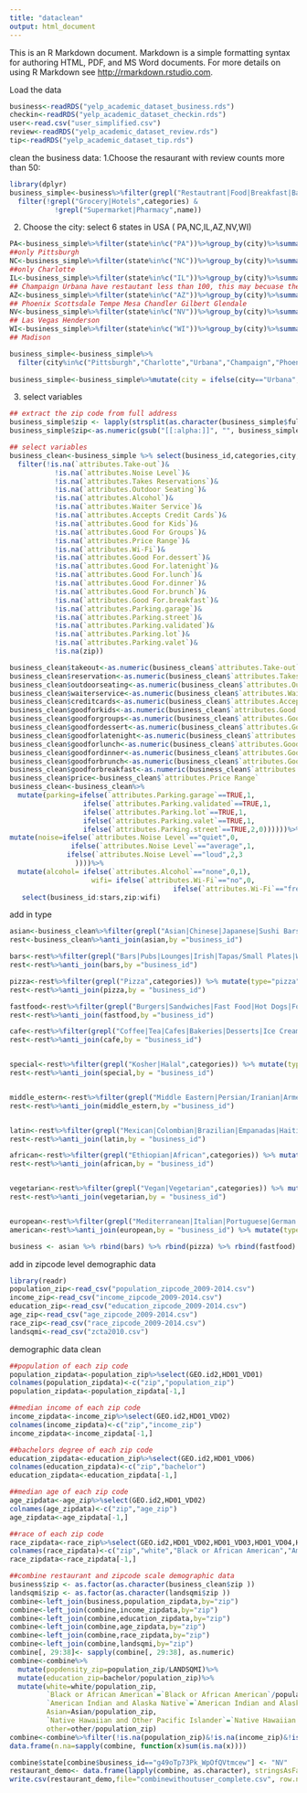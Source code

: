 ```yaml
---
title: "dataclean"
output: html_document
---
```


This is an R Markdown document. Markdown is a simple formatting syntax for authoring HTML, PDF, and MS Word documents. For more details on using R Markdown see <http://rmarkdown.rstudio.com>.

Load the data

```r
business<-readRDS("yelp_academic_dataset_business.rds")
checkin<-readRDS("yelp_academic_dataset_checkin.rds")
user<-read.csv("user_simplified.csv")
review<-readRDS("yelp_academic_dataset_review.rds")
tip<-readRDS("yelp_academic_dataset_tip.rds")
```

clean the business data:
1.Choose the resaurant with review counts more than 50:
```r
library(dplyr)
business_simple<-business%>%filter(grepl("Restautrant|Food|Breakfast|Bars|food|Burgers|Brunch|Sandwiches|Pubs|Chinese|Italian|American|Pizza|Coffee|Tea|Fast Food|Asian|Fusion|Lounges|Cafes|Irish|Gluten|Salad|Diners|Seafood|Bakeries|Desserts|Japanese|Ice Cream & Frozen Yogurt|Tapas/Small Plates|Mediterranean|Wine Bars|Vegetarian|Portuguese|German|Delis|Chicken Wings|Hot Dogs|Polish|Greek|Sushi Bars|Indian|Mexican|Bagels|Donuts|Tapas Bars|Cocktail Bars|Ethnic Food|Middle Eastern|Steakhouses|Cafeteria|Candy Stores|Korean|Chocolatiers & Shops|Cheese Shops|Vietnamese|Thai|Tea Rooms|Latin American|Creperies|French|Taiwanese|Buffets|Cajun/Creole|Soul Food|Juice Bars & Smoothies|Fondue|Ethiopian|Persian/Iranian|Popcorn Shops|Spanish|Cheesesteaks|Fish & Chips|British|Kosher|Armenian|Cupcakes|Vegan|Hawaiian|Cuban|Gastropubs|Russian|Pretzels|Fruits & Veggies|Gelato|Halal|Dim Sum|Filipino|Pasta Shops|Mongolian|Colombian|Cantonese|Street Vendors|Belgian|Cambodian|Hungarian|Szechuan|Bubble Tea|Laotian|African|Beer Bar|Himalayan/Nepalese|Moroccan|Falafel|Indonesian|Turkish|Afghan|Food Stands|Modern European|Irish Pub|Brazilian|Food Court|Malaysian|Coffeeshops|Hot Pot|Burmese|Macarons|Ramen|Empanadas|Bistros|Teppanyaki|Brasseries|Singaporean|Champagne Bars|Scandinavian|Canadian|Poutineries|Haitian|Arabian|Austrian|Czech|Slovakian|Bangladeshi|Egyptian|Dominican|Scottish|Patisserie/Cake Shop|Pub Food|Puerto Rican|Australian|Ukrainian|Sri Lankan|Beer Garden|International|Beer Gardens|Serbo Croatian|Kebab|Alsatian|Oriental|Shanghainese|Venezuelan|Bavarian|Iberian|Curry Sausage|Rhinelandian|Beer Hall|Eastern European|Wok|Trinidadian|Swiss Food|Pita",categories))%>%
  filter(!grepl("Grocery|Hotels",categories) &
           !grepl("Supermarket|Pharmacy",name))
```

2. Choose the city: select 6 states in USA ( PA,NC,IL,AZ,NV,WI) 
```r
PA<-business_simple%>%filter(state%in%c("PA"))%>%group_by(city)%>%summarize(n=n())%>%filter(n>100)
##only Pittsburgh
NC<-business_simple%>%filter(state%in%c("NC"))%>%group_by(city)%>%summarize(n=n())%>%filter(n>100)
##only Charlotte
IL<-business_simple%>%filter(state%in%c("IL"))%>%group_by(city)%>%summarize(n=n())
## Champaign Urbana have restautant less than 100, this may becuase the city is small
AZ<-business_simple%>%filter(state%in%c("AZ"))%>%group_by(city)%>%summarize(n=n())%>%filter(n>100)
## Phoenix Scottsdale Tempe Mesa Chandler Gilbert Glendale
NV<-business_simple%>%filter(state%in%c("NV"))%>%group_by(city)%>%summarize(n=n())%>%filter(n>100)
## Las Vegas Henderson
WI<-business_simple%>%filter(state%in%c("WI"))%>%group_by(city)%>%summarize(n=n())%>%filter(n>100)
## Madison

business_simple<-business_simple%>%
  filter(city%in%c("Pittsburgh","Charlotte","Urbana","Champaign","Phoenix", "Scottsdale","Tempe","Mesa", "Chandler","Gilbert","Glendale", "Las Vegas","Henderson", "Madison"))
  
business_simple<-business_simple%>%mutate(city = ifelse(city=="Urbana", "Urbana_Champaign", city))%>%mutate(city = ifelse(city=="Champaign", "Urbana_Champaign", city)) 
```

3. select variables
```r
## extract the zip code from full address
business_simple$zip <- lapply(strsplit(as.character(business_simple$full_address), "\\,"), "[", 2)
business_simple$zip<-as.numeric(gsub("[[:alpha:]]", "", business_simple$zip))

## select variables
business_clean<-business_simple %>% select(business_id,categories,city,review_count,name,neighborhoods,state,stars,`attributes.Take-out`,`attributes.Noise Level`,`attributes.Takes Reservations`,`attributes.Outdoor Seating`,`attributes.Alcohol`,`attributes.Waiter Service`,`attributes.Accepts Credit Cards`,`attributes.Good for Kids`,`attributes.Good For Groups`,`attributes.Price Range`,`attributes.Wi-Fi`,`attributes.Good For.dessert`,`attributes.Good For.latenight`,`attributes.Good For.lunch`,`attributes.Good For.dinner`,`attributes.Good For.brunch`,`attributes.Good For.breakfast`,`attributes.Parking.garage`,`attributes.Parking.street`,`attributes.Parking.validated`,`attributes.Parking.lot`,`attributes.Parking.valet`,zip)%>%
  filter(!is.na(`attributes.Take-out`)&
           !is.na(`attributes.Noise Level`)&
           !is.na(`attributes.Takes Reservations`)&
           !is.na(`attributes.Outdoor Seating`)&
           !is.na(`attributes.Alcohol`)&
           !is.na(`attributes.Waiter Service`)&
           !is.na(`attributes.Accepts Credit Cards`)&
           !is.na(`attributes.Good for Kids`)&
           !is.na(`attributes.Good For Groups`)&
           !is.na(`attributes.Price Range`)&
           !is.na(`attributes.Wi-Fi`)&
           !is.na(`attributes.Good For.dessert`)&
           !is.na(`attributes.Good For.latenight`)&
           !is.na(`attributes.Good For.lunch`)&
           !is.na(`attributes.Good For.dinner`)&
           !is.na(`attributes.Good For.brunch`)&
           !is.na(`attributes.Good For.breakfast`)&
           !is.na(`attributes.Parking.garage`)&
           !is.na(`attributes.Parking.street`)&
           !is.na(`attributes.Parking.validated`)&
           !is.na(`attributes.Parking.lot`)&
           !is.na(`attributes.Parking.valet`)&
           !is.na(zip))

business_clean$takeout<-as.numeric(business_clean$`attributes.Take-out`)
business_clean$reservation<-as.numeric(business_clean$`attributes.Takes Reservations`)
business_clean$outdoorseating<-as.numeric(business_clean$`attributes.Outdoor Seating`)
business_clean$waiterservice<-as.numeric(business_clean$`attributes.Waiter Service`)
business_clean$creditcards<-as.numeric(business_clean$`attributes.Accepts Credit Cards`)
business_clean$goodforkids<-as.numeric(business_clean$`attributes.Good for Kids`)
business_clean$goodforgroups<-as.numeric(business_clean$`attributes.Good For Groups`)
business_clean$goodfordessert<-as.numeric(business_clean$`attributes.Good For.dessert`)
business_clean$goodforlatenight<-as.numeric(business_clean$`attributes.Good For.latenight`)
business_clean$goodforlunch<-as.numeric(business_clean$`attributes.Good For.lunch`)
business_clean$goodfordinner<-as.numeric(business_clean$`attributes.Good For.dinner`)
business_clean$goodforbrunch<-as.numeric(business_clean$`attributes.Good For.brunch`)
business_clean$goodforbreakfast<-as.numeric(business_clean$`attributes.Good For.breakfast`)
business_clean$price<-business_clean$`attributes.Price Range`
business_clean<-business_clean%>%
  mutate(parking=ifelse(`attributes.Parking.garage`==TRUE,1,
                  ifelse(`attributes.Parking.validated`==TRUE,1,
                  ifelse(`attributes.Parking.lot`==TRUE,1,
                  ifelse(`attributes.Parking.valet`==TRUE,1,
                  ifelse(`attributes.Parking.street`==TRUE,2,0))))))%>%
mutate(noise=ifelse(`attributes.Noise Level`=="quiet",0,
               ifelse(`attributes.Noise Level`=="average",1,
              ifelse(`attributes.Noise Level`=="loud",2,3
                ))))%>%
  mutate(alcohol= ifelse(`attributes.Alcohol`=="none",0,1),
                    wifi= ifelse(`attributes.Wi-Fi`=="no",0,
                                        ifelse(`attributes.Wi-Fi`=="free",1,2)))%>%
   select(business_id:stars,zip:wifi)


```

add in type
```r
asian<-business_clean%>%filter(grepl("Asian|Chinese|Japanese|Sushi Bars|Indian|Korean|Vietnamese|Thai|Taiwanese|Mongolian|Cantonese|Cambodian|Szechuan|Laotian|Himalayan/Nepalese|Indonesian|Ramen|Teppanyaki|Burmese|Malaysian|Hot Pot|Sri Lankan|International|Oriental|Shanghainese|Curry Sausage|Wok|Fusion|Dim Sum|Filipino|Singaporean|Bangladeshi",categories)) %>% mutate(type="asian")
rest<-business_clean%>%anti_join(asian,by ="business_id")

bars<-rest%>%filter(grepl("Bars|Pubs|Lounges|Irish|Tapas/Small Plates|Wine Bars|Tapas Bars|Cocktail Bars|Gastropubs|Beer Bar|Champagne Bars|Irish Pub|Pub Food|Beer Garden|Beer Gardens|Beer Hall|Nightlife",categories)) %>% mutate(type="bars")
rest<-rest%>%anti_join(bars,by ="business_id")

pizza<-rest%>%filter(grepl("Pizza",categories)) %>% mutate(type="pizza")
rest<-rest%>%anti_join(pizza,by = "business_id")

fastfood<-rest%>%filter(grepl("Burgers|Sandwiches|Fast Food|Hot Dogs|Food Stands|Pita|Street Vendors",categories)) %>% mutate(type="fastfood")
rest<-rest%>%anti_join(fastfood,by ="business_id")

cafe<-rest%>%filter(grepl("Coffee|Tea|Cafes|Bakeries|Desserts|Ice Cream & Frozen Yogurt|Bagels|Donuts|Candy Stores|Chocolatiers & Shops|Cheese Shops|Tea Rooms|Juice Bars & Smoothies|Popcorn Shops|Cupcakes|Pretzels|Fruits & Veggies|Gelato|Coffeeshops|Macarons|Patisserie/Cake Shop|Creperies|Bubble Tea",categories)) %>% mutate(type="cafe")
rest<-rest%>%anti_join(cafe,by = "business_id")


special<-rest%>%filter(grepl("Kosher|Halal",categories)) %>% mutate(type="special")
rest<-rest%>%anti_join(special,by = "business_id")


middle_estern<-rest%>%filter(grepl("Middle Eastern|Persian/Iranian|Armenian|Moroccan|Falafel|Turkish|Afghan|Arabian|Egyptian|Kebab",categories)) %>% mutate(type="middle_estern")
rest<-rest%>%anti_join(middle_estern,by ="business_id")


latin<-rest%>%filter(grepl("Mexican|Colombian|Brazilian|Empanadas|Haitian|Dominican|Puerto Rican|Venezuelan|Cuban|Latin American",categories)) %>% mutate(type="latin")
rest<-rest%>%anti_join(latin,by = "business_id")

african<-rest%>%filter(grepl("Ethiopian|African",categories)) %>% mutate(type="african")
rest<-rest%>%anti_join(african,by = "business_id")


vegetarian<-rest%>%filter(grepl("Vegan|Vegetarian",categories)) %>% mutate(type="vegetarian")
rest<-rest%>%anti_join(vegetarian,by = "business_id")


european<-rest%>%filter(grepl("Mediterranean|Italian|Portuguese|German|Polish|Greek|Ethnic Food|French|Fondue|Spanish|Russian|Belgian|Hungarian|Modern European|Scandinavian|Austrian|Czech|Slovakian|Scottish|Ukrainian|Serbo Croatian|Alsatian|Bavarian|Iberian|Rhinelandian|Eastern European|Swiss Food|Trinidadian",categories)) %>% mutate(type="european")
american<-rest%>%anti_join(european,by = "business_id") %>% mutate(type="american") 

business <- asian %>% rbind(bars) %>% rbind(pizza) %>% rbind(fastfood) %>% rbind(cafe) %>% rbind(special) %>% rbind(middle_estern) %>% rbind(latin) %>% rbind(african) %>% rbind(vegetarian) %>% rbind(european) %>% rbind(american) %>% select(1:2,28,3:27)
```



add in zipcode level demographic data
```r
library(readr)
population_zip<-read_csv("population_zipcode_2009-2014.csv")
income_zip<-read_csv("income_zipcode_2009-2014.csv")
education_zip<-read_csv("education_zipcode_2009-2014.csv")
age_zip<-read_csv("age_zipcode_2009-2014.csv")
race_zip<-read_csv("race_zipcode_2009-2014.csv")
landsqmi<-read_csv("zcta2010.csv")
```

demographic data clean
```r
##population of each zip code
population_zipdata<-population_zip%>%select(GEO.id2,HD01_VD01)
colnames(population_zipdata)<-c("zip","population_zip")
population_zipdata<-population_zipdata[-1,]

##median income of each zip code
income_zipdata<-income_zip%>%select(GEO.id2,HD01_VD02)
colnames(income_zipdata)<-c("zip","income_zip")
income_zipdata<-income_zipdata[-1,]

##bachelors degree of each zip code
education_zipdata<-education_zip%>%select(GEO.id2,HD01_VD06)
colnames(education_zipdata)<-c("zip","bachelor")
education_zipdata<-education_zipdata[-1,]

##median age of each zip code
age_zipdata<-age_zip%>%select(GEO.id2,HD01_VD02)
colnames(age_zipdata)<-c("zip","age_zip")
age_zipdata<-age_zipdata[-1,]

##race of each zip code
race_zipdata<-race_zip%>%select(GEO.id2,HD01_VD02,HD01_VD03,HD01_VD04,HD01_VD05,HD01_VD06,HD01_VD07)
colnames(race_zipdata)<-c("zip","white","Black or African American","American Indian and Alaska Native","Asian","Native Hawaiian and Other Pacific Islander","other")
race_zipdata<-race_zipdata[-1,]

##combine restaurant and zipcode scale demographic data
business$zip <- as.factor(as.character(business_clean$zip ))
landsqmi$zip <- as.factor(as.character(landsqmi$zip ))
combine<-left_join(business,population_zipdata,by="zip")
combine<-left_join(combine,income_zipdata,by="zip")
combine<-left_join(combine,education_zipdata,by="zip")
combine<-left_join(combine,age_zipdata,by="zip")
combine<-left_join(combine,race_zipdata,by="zip")
combine<-left_join(combine,landsqmi,by="zip")
combine[, 29:38]<- sapply(combine[, 29:38], as.numeric)
combine<-combine%>%
  mutate(popdensity_zip=population_zip/LANDSQMI)%>%
  mutate(education_zip=bachelor/population_zip)%>%
  mutate(white=white/population_zip,
         `Black or African American`=`Black or African American`/population_zip,
         `American Indian and Alaska Native`=`American Indian and Alaska Native`/population_zip,
         Asian=Asian/population_zip,
         `Native Hawaiian and Other Pacific Islander`=`Native Hawaiian and Other Pacific Islander`/population_zip,
         other=other/population_zip)
combine<-combine%>%filter(!is.na(population_zip)&!is.na(income_zip)&!is.na(education_zip)&!is.na(age_zip))%>%select(-bachelor)
data.frame(n.na=sapply(combine, function(x)sum(is.na(x)))) 

combine$state[combine$business_id=="g49oTp73Pk_WpOfQVtmcew"] <- "NV"
restaurant_demo<- data.frame(lapply(combine, as.character), stringsAsFactors=FALSE)
write.csv(restaurant_demo,file="combinewithoutuser_complete.csv", row.names=FALSE)

```

